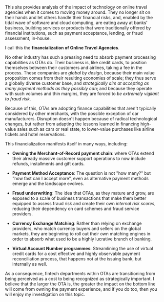 This site provides analysis of the impact of technology on online travel agencies when it comes to moving money around.
They no longer sit on their hands and let others handle their financial risks, and, enabled by the tidal wave of software
and cloud computing, are eating away at banks' business, building services or products that were traditionally offered
by financial institutions, such as payment acceptance, lending, or fraud assessment, in-house.

I call this the **financialization of Online Travel Agencies**.

No other industry has such a pressing need to absorb payment processing capabilities as OTAs do. Their business is,
like credit cards, to position themselves between their customers and airlines, taking a fee in the process.
These companies are _global by design_, because their main value proposition comes from their resulting economies of scale; they thus
serve a globally diverse customer base, and _strategically aim at accepting as many payment methods as they possibly can_;
and because they operate with such volumes and thin margins, they are forced to _be extremely vigilant to fraud risk_.

Because of this, OTAs are adopting finance capabilities that aren't typically considered by other merchants, with the
possible exception of car manufacturers. Disruption doesn't happen because of radical technological changes, but rather
from adapting the lessons learned in financing high-value sales such as cars or real state, to lower-value purchases like
airline tickets and hotel reservations.

This financialization manifests itself in many ways, including:

- **Owning the Merchant-of-Record payment chain**: where OTAs extend their already massive customer support operations to now
  include refunds, installments and gift cards.

- **Payment Method Acceptance**: The question is not "how many?" but "how fast can I accept more", even as alternative payment
  methods emerge and the landscape evolves.

- **Fraud underwriting**: The idea that OTAs, as they mature and grow, are exposed to a scale of business transactions that
  make them better equipped to assess fraud risk and create their own _internal risk scores_, reducing their dependency
  on card schemes and fraud service providers.

- **Currency Exchange Matching**: Rather than relying on exchange providers, who match currency buyers and sellers on the global
  markets, they are beginning to roll out their own matching engines in order to absorb what used to be a highly lucrative
  branch of banking.

- **Virtual Account Number programmes**: Streamlining the use of virtual credit cards for a cost effective and highly
  observable payment reconciliation process, that happens not at the issuing bank, but internally as well.

As a consequence, fintech departments within OTAs are transitioning from being perceived as a cost to being recognized
as strategically important. I believe that the larger the OTA is, the greater the impact on the bottom line will come
from owning the payment experience, and if you do too, then you will enjoy my investigation on this topic.
